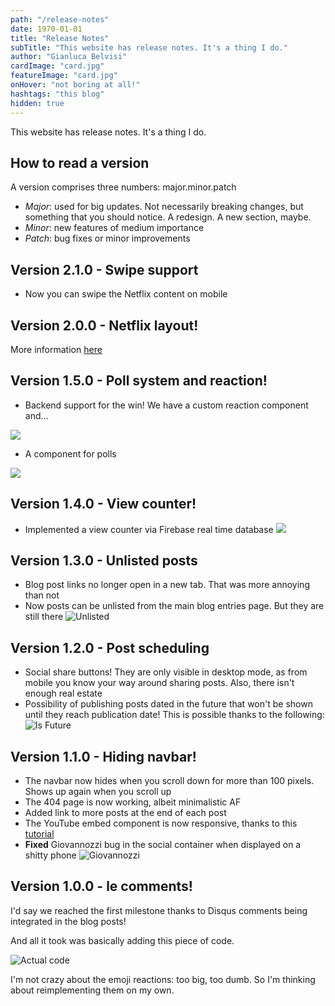 ```yaml
---
path: "/release-notes"
date: 1970-01-01
title: "Release Notes"
subTitle: "This website has release notes. It's a thing I do."
author: "Gianluca Belvisi"
cardImage: "card.jpg"
featureImage: "card.jpg"
onHover: "not boring at all!"
hashtags: "this blog"
hidden: true
---
```

This website has release notes. It's a thing I do.

## How to read a version

A version comprises three numbers: major.minor.patch

* *Major*: used for big updates. Not necessarily breaking changes, but something that you should notice. A redesign. A new section, maybe.
* *Minor*: new features of medium importance
* *Patch*: bug fixes or minor improvements

## Version 2.1.0 - Swipe support
* Now you can swipe the Netflix content on mobile

## Version 2.0.0 - Netflix layout!

More information [here](/netflix)

## Version 1.5.0 - Poll system and reaction!
* Backend support for the win! We have a custom reaction component and...

![](reactions.png)

* A component for polls

![](polls.png)

## Version 1.4.0 - View counter!
* Implemented a view counter via Firebase real time database
![](viewcounter.png)

## Version 1.3.0 - Unlisted posts
* Blog post links no longer open in a new tab. That was more annoying than not
* Now posts can be unlisted from the main blog entries page. But they are still there
![Unlisted](unlisted.png)

## Version 1.2.0 - Post scheduling
* Social share buttons! They are only visible in desktop mode, as from mobile you know your way around sharing posts. Also, there isn't enough real estate
* Possibility of publishing posts dated in the future that won't be shown until they reach publication date! This is possible thanks to the following:
![Is Future](isfuture.png)

## Version 1.1.0 - Hiding navbar!
* The navbar now hides when you scroll down for more than 100 pixels. Shows up again when you scroll up
* The 404 page is now working, albeit minimalistic AF
* Added link to more posts at the end of each post
* The YouTube embed component is now responsive, thanks to this [tutorial](https://avexdesigns.com/blog/responsive-youtube-embed)
* **Fixed** Giovannozzi bug in the social container when displayed on a shitty phone
![Giovannozzi](giovannozzi.png)

## Version 1.0.0 - le comments!

I'd say we reached the first milestone thanks to Disqus comments being integrated in the blog posts!

And all it took was basically adding this piece of code.

![Actual code](dscode.png)

I'm not crazy about the emoji reactions: too big, too dumb. So I'm thinking about reimplementing them on my own.